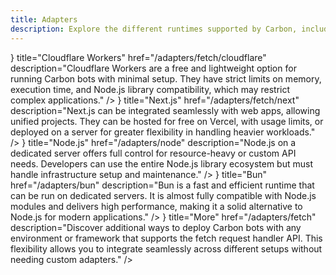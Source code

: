 ```yaml
---
title: Adapters
description: Explore the different runtimes supported by Carbon, including serverless options like Cloudflare Workers and traditional server environments like Node.js and Bun.
---
```



<Cards>
  <Card
    icon={<Cloud />}
    title="Cloudflare Workers"
    href="/adapters/fetch/cloudflare"
    description="Cloudflare Workers are a free and lightweight option for running Carbon bots with minimal setup. They have strict limits on memory, execution time, and Node.js library compatibility, which may restrict complex applications."
  />
  <Card
    icon={<PanelsTopLeft />}
    title="Next.js"
    href="/adapters/fetch/next"
    description="Next.js can be integrated seamlessly with web apps, allowing unified projects. They can be hosted for free on Vercel, with usage limits, or deployed on a  server for greater flexibility in handling heavier workloads."
  />
  <Card
    icon={<Hexagon />}
    title="Node.js"
    href="/adapters/node"
    description="Node.js on a dedicated server offers full control for resource-heavy or custom API needs. Developers can use the entire Node.js library ecosystem but must handle infrastructure setup and maintenance."
  />
  <Card
    icon={<Dessert />}
    title="Bun"
    href="/adapters/bun"
    description="Bun is a fast and efficient runtime that can be run on dedicated servers. It is almost fully compatible with Node.js modules and delivers high performance, making it a solid alternative to Node.js for modern applications."
  />
  <Card
    icon={<Menu />}
    title="More"
    href="/adapters/fetch"
    description="Discover additional ways to deploy Carbon bots with any environment or framework that supports the fetch request handler API. This flexibility allows you to integrate seamlessly across different setups without needing custom adapters."
  />
</Cards>
